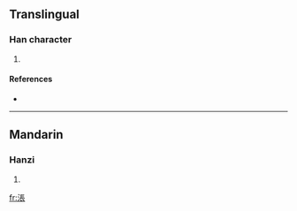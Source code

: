 ==Translingual==

===Han character===
{{Han char|rn=85|rad=水|as=08|sn=11|four=|canj=水尸一女 (ESMV)}}

# {{defn|Han|sort=水08}}

====References====
* {{Han ref|kx=0628.030|dkj=17585|hdz=31639.050|uh=6DB1|ud=28081}}

----

==Mandarin==

===Hanzi===
{{cmn-hanzi|pin=[[zhàng]] ([[zhang4]])|wg=chang<sup>4</sup>}}

# {{defn|Mandarin}}

[[fr:涱]]